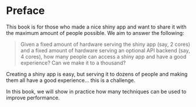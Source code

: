 # Preface {.unnumbered}

This book is for those who made a nice shiny app and want to share it with the maximum amount of people possible. We aim to answer the following:

> Given a fixed amount of hardware serving the shiny app (say, 2 cores) and a fixed amount of hardware serving an optional API backend (say, 4 cores), how many people can access a shiny app and have a good experience? Can we make it to a thousand?

Creating a shiny app is easy, but serving it to dozens of people and making them all have a good experience... this is a challenge.

In this book, we will show in practice how many techniques can be used to improve performance.